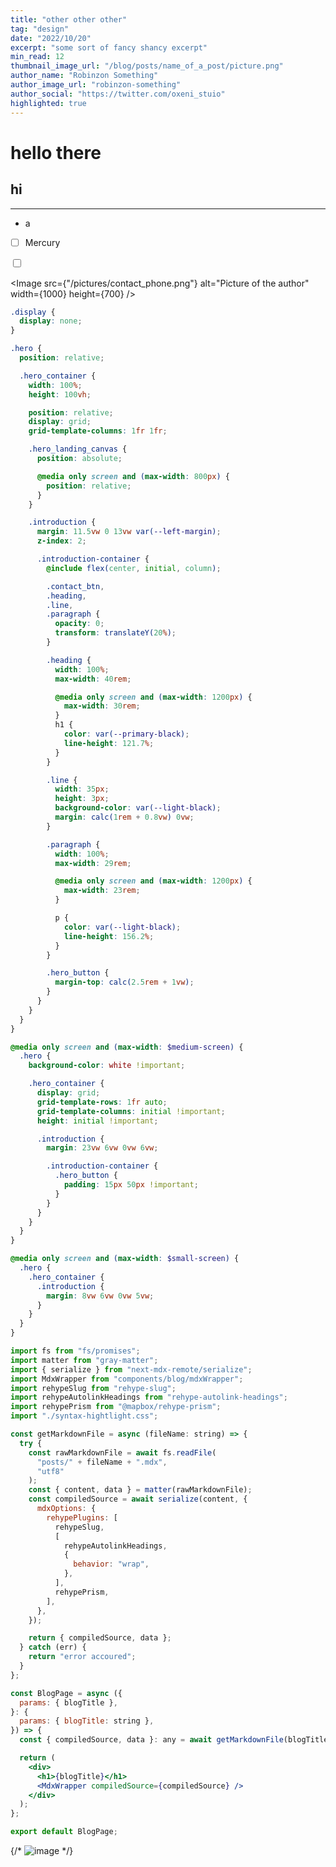 ```yaml
---
title: "other other other"
tag: "design"
date: "2022/10/20"
excerpt: "some sort of fancy shancy excerpt"
min_read: 12
thumbnail_image_url: "/blog/posts/name_of_a_post/picture.png"
author_name: "Robinzon Something"
author_image_url: "robinzon-something"
author_social: "https://twitter.com/oxeni_stuio"
highlighted: true
---
```




# hello there

## hi

---

- a
- [ ] Mercury

<input type="checkbox" name="" id="" />


<Image
  src={"/pictures/contact_phone.png"}
  alt="Picture of the author"
  width={1000}
  height={700}
/>



```scss {1,3,5} showLineNumbers
.display {
  display: none;
}

.hero {
  position: relative;

  .hero_container {
    width: 100%;
    height: 100vh;

    position: relative;
    display: grid;
    grid-template-columns: 1fr 1fr;

    .hero_landing_canvas {
      position: absolute;

      @media only screen and (max-width: 800px) {
        position: relative;
      }
    }

    .introduction {
      margin: 11.5vw 0 13vw var(--left-margin);
      z-index: 2;

      .introduction-container {
        @include flex(center, initial, column);

        .contact_btn,
        .heading,
        .line,
        .paragraph {
          opacity: 0;
          transform: translateY(20%);
        }

        .heading {
          width: 100%;
          max-width: 40rem;

          @media only screen and (max-width: 1200px) {
            max-width: 30rem;
          }
          h1 {
            color: var(--primary-black);
            line-height: 121.7%;
          }
        }

        .line {
          width: 35px;
          height: 3px;
          background-color: var(--light-black);
          margin: calc(1rem + 0.8vw) 0vw;
        }

        .paragraph {
          width: 100%;
          max-width: 29rem;

          @media only screen and (max-width: 1200px) {
            max-width: 23rem;
          }

          p {
            color: var(--light-black);
            line-height: 156.2%;
          }
        }

        .hero_button {
          margin-top: calc(2.5rem + 1vw);
        }
      }
    }
  }
}

@media only screen and (max-width: $medium-screen) {
  .hero {
    background-color: white !important;

    .hero_container {
      display: grid;
      grid-template-rows: 1fr auto;
      grid-template-columns: initial !important;
      height: initial !important;

      .introduction {
        margin: 23vw 6vw 0vw 6vw;

        .introduction-container {
          .hero_button {
            padding: 15px 50px !important;
          }
        }
      }
    }
  }
}

@media only screen and (max-width: $small-screen) {
  .hero {
    .hero_container {
      .introduction {
        margin: 8vw 6vw 0vw 5vw;
      }
    }
  }
}
```

```jsx
import fs from "fs/promises";
import matter from "gray-matter";
import { serialize } from "next-mdx-remote/serialize";
import MdxWrapper from "components/blog/mdxWrapper";
import rehypeSlug from "rehype-slug";
import rehypeAutolinkHeadings from "rehype-autolink-headings";
import rehypePrism from "@mapbox/rehype-prism";
import "./syntax-hightlight.css";

const getMarkdownFile = async (fileName: string) => {
  try {
    const rawMarkdownFile = await fs.readFile(
      "posts/" + fileName + ".mdx",
      "utf8"
    );
    const { content, data } = matter(rawMarkdownFile);
    const compiledSource = await serialize(content, {
      mdxOptions: {
        rehypePlugins: [
          rehypeSlug,
          [
            rehypeAutolinkHeadings,
            {
              behavior: "wrap",
            },
          ],
          rehypePrism,
        ],
      },
    });

    return { compiledSource, data };
  } catch (err) {
    return "error accoured";
  }
};

const BlogPage = async ({
  params: { blogTitle },
}: {
  params: { blogTitle: string },
}) => {
  const { compiledSource, data }: any = await getMarkdownFile(blogTitle);

  return (
    <div>
      <h1>{blogTitle}</h1>
      <MdxWrapper compiledSource={compiledSource} />
    </div>
  );
};

export default BlogPage;
```

{/* ![image](/pictures/contact_phone.png) */}
